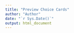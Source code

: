 ```yaml
---
title: "Preview Choice Cards"
author: "Author"
date: "`r Sys.Date()`"
output: html_document
---
```





